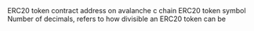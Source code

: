 <ParamField path="contract_address">
ERC20 token contract address on avalanche c chain
</ParamField>
<ParamField path="symbol">
ERC20 token symbol
</ParamField>
<ParamField path="decimals">
Number of decimals, refers to how divisible an ERC20 token can be
</ParamField>
